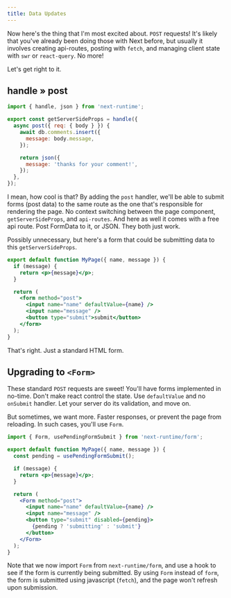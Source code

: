 ```yaml
---
title: Data Updates
---
```


Now here's the thing that I'm most excited about. `POST` requests! It's likely that you've already been doing those with Next before, but usually it involves creating api-routes, posting with `fetch`, and managing client state with `swr` or `react-query`. No more!

Let's get right to it.

## handle » post

```js
import { handle, json } from 'next-runtime';

export const getServerSideProps = handle({
  async post({ req: { body } }) {
    await db.comments.insert({
      message: body.message,
    });

    return json({
      message: 'thanks for your comment!',
    });
  },
});
```

I mean, how cool is that? By adding the `post` handler, we'll be able to submit forms (post data) to the same route as the one that's responsible for rendering the page. No context switching between the page component, `getServerSideProps`, and `api-routes`. And here as well it comes with a free api route. Post FormData to it, or JSON. They both just work.

Possibly unnecessary, but here's a form that could be submitting data to this `getServerSideProps`.

```jsx
export default function MyPage({ name, message }) {
  if (message) {
    return <p>{message}</p>;
  }

  return (
    <form method="post">
      <input name="name" defaultValue={name} />
      <input name="message" />
      <button type="submit">submit</button>
    </form>
  );
}
```

That's right. Just a standard HTML form.

## Upgrading to `<Form>`

These standard `POST` requests are sweet! You'll have forms implemented in no-time. Don't make react control the state. Use `defaultValue` and no `onSubmit` handler. Let your server do its validation, and move on.

But sometimes, we want more. Faster responses, or prevent the page from reloading. In such cases, you'll use `Form`.

```jsx
import { Form, usePendingFormSubmit } from 'next-runtime/form';

export default function MyPage({ name, message }) {
  const pending = usePendingFormSubmit();

  if (message) {
    return <p>{message}</p>;
  }

  return (
    <Form method="post">
      <input name="name" defaultValue={name} />
      <input name="message" />
      <button type="submit" disabled={pending}>
        {pending ? 'submitting' : 'submit'}
      </button>
    </Form>
  );
}
```

Note that we now import `Form` from `next-runtime/form`, and use a hook to see if the form is currently being submitted. By using `Form` instead of `form`, the form is submitted using javascript (`fetch`), and the page won't refresh upon submission.
